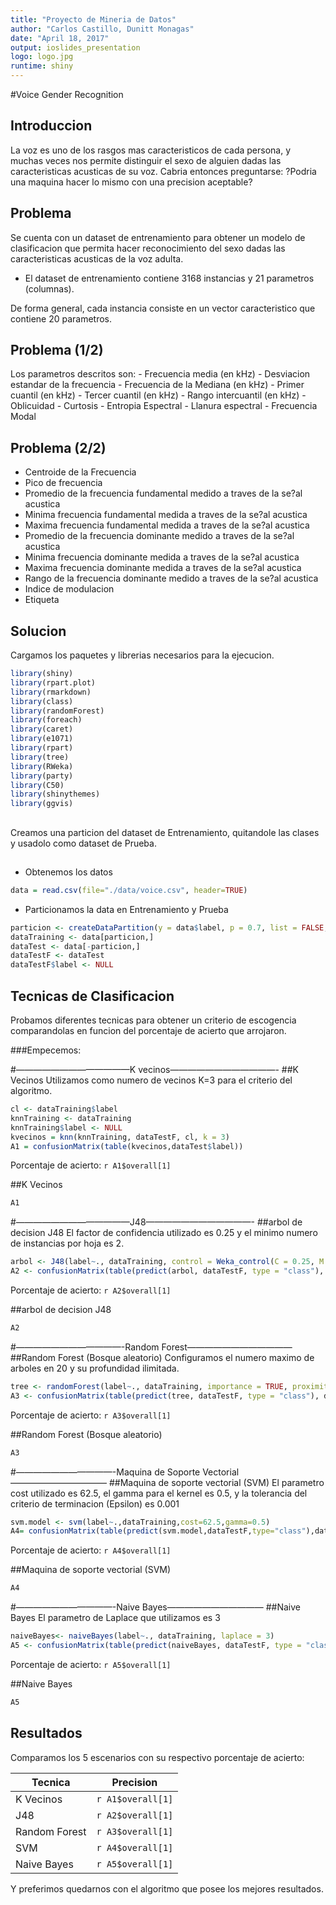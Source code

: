 ```yaml
---
title: "Proyecto de Mineria de Datos"
author: "Carlos Castillo, Dunitt Monagas"
date: "April 18, 2017"
output: ioslides_presentation
logo: logo.jpg
runtime: shiny
---
```


#Voice Gender Recognition

## Introduccion

La voz es uno de los rasgos mas caracteristicos de cada persona, y muchas veces nos permite distinguir el sexo de alguien dadas las caracteristicas acusticas de su voz. Cabria entonces preguntarse: ?Podria una maquina hacer lo mismo con una precision aceptable?

## Problema

Se cuenta con un dataset de entrenamiento para obtener un modelo de clasificacion que permita hacer reconocimiento del sexo dadas las caracteristicas acusticas de la voz adulta.

- El dataset de entrenamiento contiene 3168 instancias y 21 parametros (columnas).

De forma general, cada instancia consiste en un vector caracteristico que contiene 20 parametros.

## Problema (1/2)

Los parametros descritos son:
  - Frecuencia media (en kHz)
  - Desviacion estandar de la frecuencia
  - Frecuencia de la Mediana (en kHz)
  - Primer cuantil (en kHz)
  - Tercer cuantil (en kHz)
  - Rango intercuantil (en kHz)
  - Oblicuidad
  - Curtosis
  - Entropia Espectral
  - Llanura espectral
  - Frecuencia Modal

## Problema (2/2)
  - Centroide de la Frecuencia
  - Pico de frecuencia
  - Promedio de la frecuencia fundamental medido a traves de la se?al acustica
  - Minima frecuencia fundamental medida a traves de la se?al acustica
  - Maxima frecuencia fundamental medida a traves de la se?al acustica
  - Promedio de la frecuencia dominante medido a traves de la se?al acustica
  - Minima frecuencia dominante medida a traves de la se?al acustica
  - Maxima frecuencia dominante medida a traves de la se?al acustica
  - Rango de la frecuencia dominante medido a traves de la se?al acustica
  - Indice de modulacion
  - Etiqueta
  
## Solucion 

Cargamos los paquetes y librerias necesarios para la ejecucion.
```r
library(shiny)
library(rpart.plot)
library(rmarkdown)
library(class)
library(randomForest)
library(foreach)
library(caret)
library(e1071)
library(rpart)
library(tree)
library(RWeka)
library(party)
library(C50)
library(shinythemes)
library(ggvis)
```

## 

Creamos una particion del dataset de Entrenamiento, quitandole las clases y usadolo como dataset de Prueba.

##

- Obtenemos los datos
```r
data = read.csv(file="./data/voice.csv", header=TRUE)
```

- Particionamos la data en Entrenamiento y Prueba
```r
particion <- createDataPartition(y = data$label, p = 0.7, list = FALSE, times = 1)
dataTraining <- data[particion,]
dataTest <- data[-particion,]
dataTestF <- dataTest
dataTestF$label <- NULL
```

## Tecnicas de Clasificacion
Probamos diferentes tecnicas para obtener un criterio de escogencia comparandolas en funcion del porcentaje de acierto que arrojaron. 

###Empecemos:

#---------------------------------------K vecinos-------------------------------------
##K Vecinos
Utilizamos como numero de vecinos K=3 para el criterio del algoritmo.
```r
cl <- dataTraining$label
knnTraining <- dataTraining
knnTraining$label <- NULL
kvecinos = knn(knnTraining, dataTestF, cl, k = 3)
A1 = confusionMatrix(table(kvecinos,dataTest$label))
```
Porcentaje de acierto: `r A1$overall[1]`

##K Vecinos
```r
A1
```

#---------------------------------------J48-------------------------------------
##arbol de decision J48
El factor de confidencia utilizado es 0.25 y el minimo numero de instancias por hoja es 2.
```r
arbol <- J48(label~., dataTraining, control = Weka_control(C = 0.25, M = 2))
A2 <- confusionMatrix(table(predict(arbol, dataTestF, type = "class"), dataTest$label))
```
Porcentaje de acierto: `r A2$overall[1]`

##arbol de decision J48
```r
A2
```

#-------------------------------------Random Forest------------------------------------
##Random Forest (Bosque aleatorio)
Configuramos el numero maximo de arboles en 20 y su profundidad ilimitada.
```r
tree <- randomForest(label~., dataTraining, importance = TRUE, proximity = TRUE,  ntree = 20, norm.votes = FALSE)
A3 <- confusionMatrix(table(predict(tree, dataTestF, type = "class"), dataTest$label))

```
Porcentaje de acierto: `r A3$overall[1]`

##Random Forest (Bosque aleatorio)
```r
A3
```

#----------------------------------Maquina de Soporte Vectorial---------------------------------
##Maquina de soporte vectorial (SVM)
El parametro cost utilizado es 62.5, el gamma para el kernel es 0.5, y la tolerancia del criterio de terminacion (Epsilon) es 0.001
```r
svm.model <- svm(label~.,dataTraining,cost=62.5,gamma=0.5)
A4= confusionMatrix(table(predict(svm.model,dataTestF,type="class"),dataTest$label))
```
Porcentaje de acierto: `r A4$overall[1]`

##Maquina de soporte vectorial (SVM)
```r
A4
```

#----------------------------------Naive Bayes---------------------------------
##Naive Bayes
El parametro de Laplace que utilizamos es 3
```r
naiveBayes<- naiveBayes(label~., dataTraining, laplace = 3)
A5 <- confusionMatrix(table(predict(naiveBayes, dataTestF, type = "class"), dataTest$label))
```
Porcentaje de acierto: `r A5$overall[1]`

##Naive Bayes
```r
A5
```

## Resultados

Comparamos los 5 escenarios con su respectivo porcentaje de acierto:

Tecnica      	|     Precision   |
------------ 	|:---------------:|
K Vecinos    	|`r A1$overall[1]`|
J48          	|`r A2$overall[1]`|
Random Forest	|`r A3$overall[1]`|
SVM          	|`r A4$overall[1]`|
Naive Bayes  	|`r A5$overall[1]`|

Y preferimos quedarnos con el algoritmo que posee los mejores resultados.
